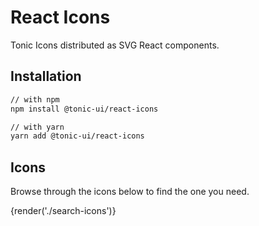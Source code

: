 # React Icons

Tonic Icons distributed as SVG React components.

## Installation

```bash
// with npm
npm install @tonic-ui/react-icons

// with yarn
yarn add @tonic-ui/react-icons
```

## Icons

Browse through the icons below to find the one you need.

{render('./search-icons')}
